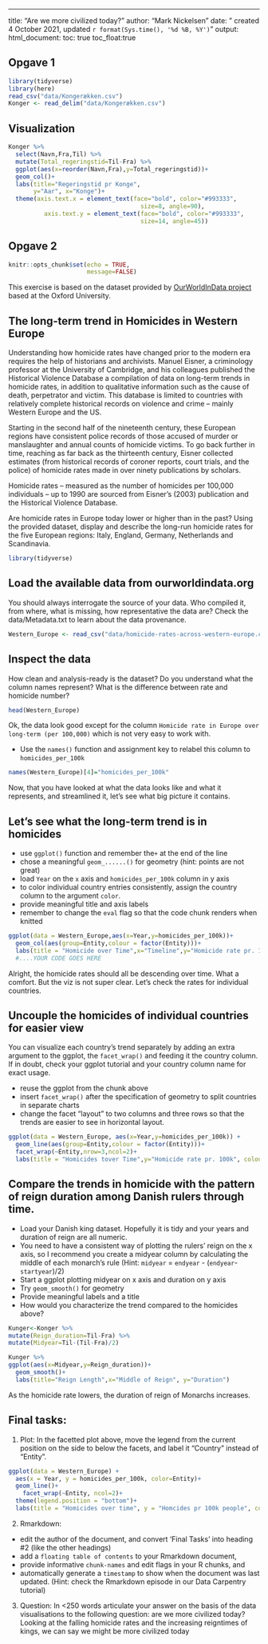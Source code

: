 ---
title: "Are we more civilized today?"
author: "Mark Nickelsen"
date: " created 4 October 2021, updated `r format(Sys.time(), '%d %B, %Y')`"
output: html_document:
    toc: true
    toc_float:true


## Opgave 1
```r
library(tidyverse)
library(here)
read_csv("data/Kongerækken.csv")
Konger <- read_delim("data/Kongerækken.csv")
```


## Visualization
```r
Konger %>% 
  select(Navn,Fra,Til) %>% 
  mutate(Total_regeringstid=Til-Fra) %>% 
  ggplot(aes(x=reorder(Navn,Fra),y=Total_regeringstid))+
  geom_col()+
  labs(title="Regeringstid pr Konge",
       y="Aar", x="Konge")+
  theme(axis.text.x = element_text(face="bold", color="#993333", 
                                     size=8, angle=90),
          axis.text.y = element_text(face="bold", color="#993333", 
                                     size=14, angle=45))
```

## Opgave 2

```r
knitr::opts_chunk$set(echo = TRUE,
                      message=FALSE)
```
This exercise is based on the dataset provided by [OurWorldInData project](https://ourworldindata.org/homicides) based at the Oxford University.

## The long-term trend in Homicides in Western Europe

Understanding how homicide rates have changed prior to the modern era requires the help of historians and archivists. Manuel Eisner, a criminology professor at the University of Cambridge, and his colleagues published the Historical Violence Database \href{https://cjrc.osu.edu/research/interdisciplinary/hvd}: a compilation of data on long-term trends in homicide rates, in addition to qualitative information such as the cause of death, perpetrator and victim. This database is limited to countries with relatively complete historical records on violence and crime – mainly Western Europe and the US.

Starting in the second half of the nineteenth century, these European regions have consistent police records of those accused of murder or manslaughter and annual counts of homicide victims. To go back further in time, reaching as far back as the thirteenth century, Eisner collected estimates (from historical records of coroner reports, court trials, and the police) of homicide rates made in over ninety publications by scholars.

Homicide rates – measured as the number of homicides per 100,000 individuals – up to 1990 are sourced from Eisner’s (2003) publication and the Historical Violence Database. 

Are homicide rates in Europe today lower or higher than in the past? Using the provided dataset, display and describe the long-run homicide rates for the five European regions: Italy, England, Germany, Netherlands and Scandinavia.

```r
library(tidyverse)
```

## Load the available data from ourworldindata.org

You should always interrogate the source of your data. Who compiled it, from where, what is missing, how representative the data are? Check the data/Metadata.txt to learn about the data provenance.

```r
Western_Europe <- read_csv("data/homicide-rates-across-western-europe.csv")
```

## Inspect the data

How clean and analysis-ready is the dataset? Do you understand what the column names represent? What is the difference between rate and homicide number?

```r
head(Western_Europe)
```

Ok, the data look good except for the column `Homicide rate in Europe over long-term (per 100,000)` which is not very easy to work with.

- Use the `names()` function and assignment key to relabel this column to `homicides_per_100k` 

```r
names(Western_Europe)[4]="homicides_per_100k"
```

Now, that you have looked at what the data looks like and what it represents, and streamlined it, let's see what big picture it contains.

## Let's see what the long-term trend is in homicides

- use `ggplot()` function and remember the`+` at the end of the line
- chose a meaningful `geom_......()`  for geometry (hint: points are not great)
- load `Year` on the `x` axis and `homicides_per_100k` column in y axis
- to color individual country entries consistently, assign the country column to the argument `color`.
- provide meaningful title and axis labels
- remember to change the `eval` flag so that the code chunk renders when knitted 

```r
ggplot(data = Western_Europe,aes(x=Year,y=homicides_per_100k))+
  geom_col(aes(group=Entity,colour = factor(Entity)))+
  labs(title = "Homicide over Time",x="Timeline",y="Homicide rate pr. 100k", colour="European regions")
  #....YOUR CODE GOES HERE
```
Alright, the homicide rates should all be descending over time. What a comfort. But the viz is not super clear. Let's check the rates for individual countries.

## Uncouple the homicides of individual countries for easier view

You can visualize each country's trend separately by adding an extra argument to the ggplot, the `facet_wrap()` and feeding it the country column. If in doubt, check your ggplot tutorial and your country column name for exact usage.

- reuse the ggplot from the chunk above
- insert `facet_wrap()` after the specification of geometry to split countries in separate charts
- change the facet "layout" to two columns and three rows so that the trends are easier to see in horizontal layout. 


```r
ggplot(data = Western_Europe, aes(x=Year,y=homicides_per_100k)) +
  geom_line(aes(group=Entity,colour = factor(Entity)))+
  facet_wrap(~Entity,nrow=3,ncol=2)+
  labs(title = "Homicides tover Time",y="Homicide rate pr. 100k", colour="European regions")
```

## Compare the trends in homicide with the pattern of reign duration among Danish rulers through time.

- Load your Danish king dataset. Hopefully it is tidy and your years and duration of reign are all numeric.
- You need to have a consistent way of plotting the rulers' reign on the x axis, so I recommend you create a midyear column by calculating the middle of each monarch's rule (Hint: `midyear` = `endyear` - (`endyear`-`startyear`)/2)
- Start a ggplot plotting midyear on x axis and duration on y axis
- Try `geom_smooth()` for geometry 
- Provide meaningful labels and a title
- How would you characterize the trend compared to the homicides above?

```r
Kunger<-Konger %>% 
mutate(Reign_duration=Til-Fra) %>% 
mutate(Midyear=Til-(Til-Fra)/2)
```


```r
Kunger %>% 
ggplot(aes(x=Midyear,y=Reign_duration))+ 
  geom_smooth()+
  labs(title="Reign Length",x="Middle of Reign", y="Duration")
```
As the homicide rate lowers, the duration of reign of Monarchs increases.

## Final tasks:

1) Plot: In the facetted plot above, move the legend from the current position on the side to below the facets, and label it "Country" instead of "Entity".


```r
ggplot(data = Western_Europe) + 
  aes(x = Year, y = homicides_per_100k, color=Entity)+
  geom_line()+
    facet_wrap(~Entity, ncol=2)+
  theme(legend.position = "bottom")+
  labs(title = "Homicides over time", y = "Homcides pr 100k people", colour = "Country")
```


2) Rmarkdown: 

  - edit the author of the document, and convert 'Final Tasks' into heading #2 (like the other headings) 
  - add a `floating table of contents` to your Rmarkdown document, 
  - provide informative `chunk-names` and edit flags in your R chunks, and
  - automatically generate a `timestamp` to show when the document was last updated. (Hint: check the Rmarkdown episode in our Data Carpentry tutorial)

3) Question: In <250 words articulate your answer on the basis of the data visualisations to the following question: are we more civilized today?
Looking at the falling homicide rates and the increasing reigntimes of kings, we can 
say we might be more civilized today
